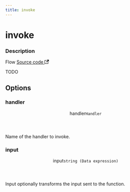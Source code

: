 ```yaml
---
title: invoke
---
```



# invoke

<div class="attributes">

### Description

<p>
  <span className="badge badgeDarkBlue">Flow</span>
  <a href="https://github.com/nanobus/nanobus/blob/main/pkg/actions/core/invoke.go" target="_blank" rel="noopener noreferrer">Source code <svg width="13.5" height="13.5" aria-hidden="true" viewBox="0 0 24 24" class="iconExternalLink_node_modules-@docusaurus-theme-classic-lib-theme-Icon-ExternalLink-styles-module"><path fill="currentColor" d="M21 13v10h-21v-19h12v2h-10v15h17v-8h2zm3-12h-10.988l4.035 4-6.977 7.07 2.828 2.828 6.977-7.07 4.125 4.172v-11z"></path></svg></a>
</p>

</div>

TODO

## Options

<div class="attributes">

### handler

<div class="attribute">
  <header>
    <span className="badge badgeDarkBlue">handler
      <a class="hash-link" href="#handler" title="Direct link to handler">​</a>
    </span>
    <code>Handler</code>
  </header>

Name of the handler to invoke.

</div>

### input

<div class="attribute">
  <header>
    <span className="badge badgeDarkBlue">input
      <a class="hash-link" href="#input" title="Direct link to input">​</a>
    </span>
    <code>string (Data expression)</code>
  </header>

Input optionally transforms the input sent to the function.

</div>

</div>

